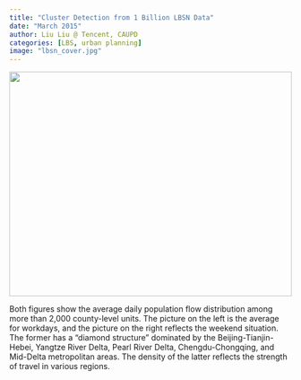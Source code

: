 ```yaml
---
title: "Cluster Detection from 1 Billion LBSN Data"
date: "March 2015"
author: Liu Liu @ Tencent, CAUPD
categories: [LBS, urban planning]
image: "lbsn_cover.jpg"
---
```


<img src="lbsn_cover.jpg" style="height: 400px; width: 100%; object-fit: cover;">


<!-- ## Cluster Detection from 1 Billion LBSN Data -->

<!-- <img src="img/lbsn_cover.jpg" style="height: 300px; width: 100%; object-fit: cover" onclick="window.open('https://arxiv.org/abs/2210.07278', 'blank');"/> -->

<!-- <a href="https://arxiv.org/abs/2210.07278" target="_blank">arXiv Preprint</a> | <a href="https://github.com/marvinschmitt/MetaUncertaintyPaper" target="_blank">Code</a><br> -->

Both figures show the average daily population flow distribution among more than 2,000 county-level units. The picture on the left is the average for workdays, and the picture on the right reflects the weekend situation. The former has a “diamond structure” dominated by the Beijing-Tianjin-Hebei, Yangtze River Delta, Pearl River Delta, Chengdu-Chongqing, and Mid-Delta metropolitan areas. The density of the latter reflects the strength of travel in various regions.